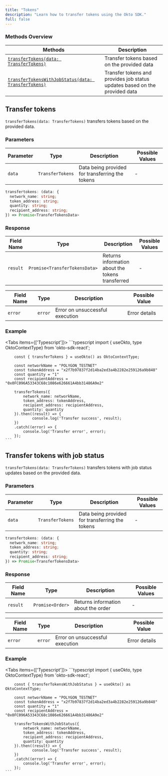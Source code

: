 ```yaml
---
title: "Tokens"
description: "Learn how to transfer tokens using the Okto SDK."
full: false
---
```




### Methods Overview

| Methods                                                                                 | Description                                                                |                 
|-----------------------------------------------------------------------------------------|----------------------------------------------------------------------------|
| [`transferTokens(data: TransferTokens)`](#transfer-tokens)                              | Transfer tokens based on the provided data                                 |
| [`transferTokensWithJobStatus(data: TransferTokens)`](#transfer-tokens-with-job-status) | Transfer tokens and provides job status updates based on the provided data |

<div className="method-box">

## Transfer tokens

`transferTokens(data: TransferTokens)` transfers tokens based on the provided data.

### Parameters

| Parameter   | Type            | Description                                     | Possible Values |
|-------------|-----------------|-------------------------------------------------|-----------------|
| `data`     | `TransferTokens` | Data being provided for transferring the tokens | -               |

```typescript
transfertokens: (data: {
  network_name: string;  
  token_address: string;  
  quantity: string;  
  recipient_address: string;
}) => Promise<TransferTokensData>
```

### Response

<Callout title="Success Response">

| Field Name | Type                          | Description                                      | Possible Values |
|------------|-------------------------------|--------------------------------------------------|-----------------|
| `result`   | `Promise<TransferTokensData>` | Returns information about the tokens transferred | -               |

</Callout>



<Callout type="error" title="Error Response">

| Field Name | Type     | Description                                     | Possible Value|
|------------|---------------|--------------------------------------------|---------------|
| `error`    | `error`       |  Error on unsuccessful execution           | Error details |

</Callout>


### Example
<Tabs items={['Typescript']}>
  <Tab value="Typescript">
    ```typescript
        import { useOkto, type OktoContextType} from 'okto-sdk-react';
 
        const { transferTokens } = useOkto() as OktoContextType;
 
        const networkName = "POLYGON_TESTNET"
        const tokenAddress = "x2f7b97837f2d14ba2ed3a4b2282e259126a9b848"
        const quantity = "1"
        const recipientAddress = "0x0FC096A53343C68c1086e626661A4bb31486A9e2"
 
        transferTokens({
            network_name: networkName,
            token_address: tokenAddress,
            recipient_address: recipientAddress,
            quantity: quantity
        }).then((result) => {
                console.log('Transfer success', result);
        })
        .catch((error) => {
            console.log('Transfer error', error);
        });
    ```
  </Tab>
</Tabs>

</div>

<div className="method-box">

## Transfer tokens with job status 

`transferTokens(data: TransferTokens)` transfers tokens with job status updates based on the provided data.

### Parameters

| Parameter   | Type            | Description                                     | Possible Values |
|-------------|-----------------|-------------------------------------------------|-----------------|
| `data`     | `TransferTokens` | Data being provided for transferring the tokens | -               |

```typescript
transfertokens: (data: {
  network_name: string;  
  token_address: string;  
  quantity: string;  
  recipient_address: string;
}) => Promise<TransferTokensData>
```

### Response

<Callout title="Success Response">

| Field Name | Type              | Description                         | Possible Values |
|------------|-------------------|-------------------------------------|-----------------|
| `result`   | `Promise<Order>` | Returns information about the order | -               |

</Callout>



<Callout type="error" title="Error Response">

| Field Name | Type     | Description                                     | Possible Value|
|------------|---------------|--------------------------------------------|---------------|
| `error`    | `error`       |  Error on unsuccessful execution           | Error details |

</Callout>


### Example
<Tabs items={['Typescript']}>
  <Tab value="Typescript">
    ```typescript
        import { useOkto, type OktoContextType} from 'okto-sdk-react';
 
        const { transferTokensWithJobStatus } = useOkto() as OktoContextType;
 
        const networkName = "POLYGON_TESTNET"
        const tokenAddress = "x2f7b97837f2d14ba2ed3a4b2282e259126a9b848"
        const quantity = "1"
        const recipientAddress = "0x0FC096A53343C68c1086e626661A4bb31486A9e2"
 
        transferTokensWithJobStatus({
            network_name: networkName,
            token_address: tokenAddress,
            recipient_address: recipientAddress,
            quantity: quantity
        }).then((result) => {
                console.log('Transfer success', result);
        })
        .catch((error) => {
            console.log('Transfer error', error);
        });
    ```
  </Tab>
</Tabs>

</div>